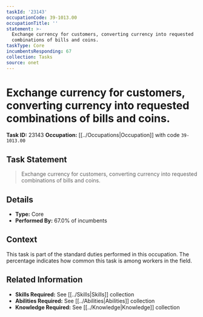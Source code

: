 ```yaml
---
taskId: '23143'
occupationCode: 39-1013.00
occupationTitle: ''
statement: >-
  Exchange currency for customers, converting currency into requested
  combinations of bills and coins.
taskType: Core
incumbentsResponding: 67
collection: Tasks
source: onet
---
```

# Exchange currency for customers, converting currency into requested combinations of bills and coins.

**Task ID:** 23143
**Occupation:** [[../Occupations|Occupation]] with code `39-1013.00`

## Task Statement

> Exchange currency for customers, converting currency into requested combinations of bills and coins.

## Details

- **Type:** Core
- **Performed By:** 67.0% of incumbents

## Context

This task is part of the standard duties performed in this occupation. The percentage indicates how common this task is among workers in the field.

## Related Information

- **Skills Required:** See [[../Skills|Skills]] collection
- **Abilities Required:** See [[../Abilities|Abilities]] collection
- **Knowledge Required:** See [[../Knowledge|Knowledge]] collection
